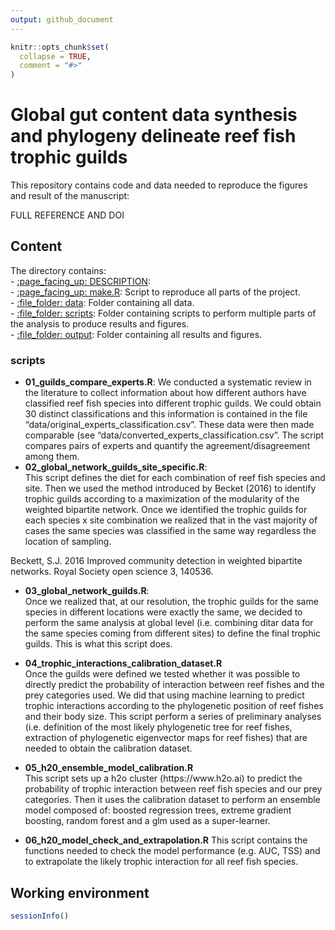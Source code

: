 ```yaml
---
output: github_document
---
```


<!-- README.md is generated from README.Rmd. Please edit that file -->

```r
knitr::opts_chunk$set(
  collapse = TRUE,
  comment = "#>"
)
```

# Global gut content data synthesis and phylogeny delineate reef fish trophic guilds

This repository contains code and data needed to reproduce the figures and result of the manuscript:

FULL REFERENCE AND DOI

## Content

The directory contains:     
  - [:page\_facing\_up: DESCRIPTION](/DESCRIPTION):     
  - [:page\_facing\_up: make.R](/make.R): Script to reproduce all parts of the project.     
  - [:file\_folder: data](/data): Folder containing all data.   
  - [:file\_folder: scripts](/scripts): Folder containing scripts to perform multiple parts of the analysis to produce results and figures.      
  - [:file\_folder: output](/output): Folder containing all results and figures.     

### scripts
- **01_guilds_compare_experts.R**: We conducted a systematic review in the literature to collect information about how different authors have classified reef fish species into different trophic guilds. We could obtain 30 distinct classifications and this information is contained in the file “data/original_experts_classification.csv”. These data were then made comparable (see “data/converted_experts_classification.csv”. The script compares pairs of experts and quantify the agreement/disagreement among them.     
- **02_global_network_guilds_site_specific.R**:    
This script defines the diet for each combination of reef fish species and site. Then we used the method introduced by Becket (2016) to identify trophic guilds according to a maximization of the modularity of the weighted bipartite network. Once we identified the trophic guilds for each species x site combination we realized that in the vast majority of cases the same species was classified in the same way regardless the location of sampling.     
        
     
Beckett, S.J. 2016 Improved community detection in weighted bipartite networks. Royal Society open science 3, 140536.      
           
- **03_global_network_guilds.R**:    
Once we realized that, at our resolution, the trophic guilds for the same species in different locations were exactly the same, we decided to perform the same analysis at global level (i.e. combining ditar data for the same species coming from different sites) to define the final trophic guilds. This is what this script does.    


- **04_trophic_interactions_calibration_dataset.R**        
Once the guilds were defined we tested whether it was possible to directly predict the probability of interaction between reef fishes and the prey categories used. We did that using machine learning to predict trophic interactions according to the phylogenetic position of reef fishes and their body size. This script perform a series of preliminary analyses (i.e. definition of the most likely phylogenetic tree for reef fishes, extraction of phylogenetic eigenvector maps for reef fishes) that are needed to obtain the calibration dataset.    
        

- **05_h20_ensemble_model_calibration.R**    
This script sets up a h2o cluster (https://www.h2o.ai) to predict the probability of trophic interaction between reef fish species and our prey categories. Then it uses the calibration dataset to perform an ensemble model composed of: boosted regression trees, extreme gradient boosting, random forest and a glm used as a super-learner.    


- **06_h20_model_check_and_extrapolation.R**
This script contains the functions needed to check the model performance (e.g. AUC, TSS) and to extrapolate the likely trophic interaction for all reef fish species.

## Working environment 

```r
sessionInfo()
```